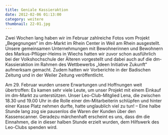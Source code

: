 ```yaml
---
title: Geniale Kassieraktion
date: 2012-02-06 01:13:00
category: weitere
thumbnail: 22-01.jpg
---
```


Zwei Wochen lang haben wir im Februar zahlreiche Fotos vom Projekt „Begegnungen“ im dm-Markt im Rhein Center in Weil am Rhein ausgestellt. Unsere gemeinsamen Unternehmungen mit Bewohnerinnen und Bewohnern des Markus-Pflüger-Heims in Wiechs hatten wir zuvor schon ausführlich bei der Volkshochschule der Älteren vorgestellt und dabei auch auf die dm-Kassieraktion im Rahmen des Wettbewerbs „Ideen Initiative Zukunft“ aufmerksam gemacht. Zudem hatten wir Vorberichte in der Badischen Zeitung und in der Weiler Zeitung veröffentlicht.

Am 29. Februar wurden unsere Erwartungen und Hoffnungen weit übertroffen: Es kamen sehr viele Leute, um unser Projekt mit einem Einkauf im dm-Markt zu unterstützen. Unser Leo-Club-Mitglied Lena, die zwischen 18.30 und 19.00 Uhr in die Rolle einer dm-Mitarbeiterin schlüpfen und hinter einer Kasse Platz nehmen durfte, hatte unglaublich viel zu tun! – Eine halbe Stunde lang zog sie pausenlos die Waren der Kunden über den Kassenscanner. Geradezu märchenhaft erscheint es uns, dass dm die Einnahmen, die in dieser halben Stunde erzielt wurden, dem Hilfswerk des Leo-Clubs spenden wird.
